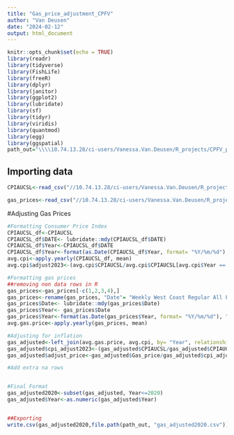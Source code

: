 ---
title: "Gas_price_adjustment_CPFV"
author: "Van Deusen"
date: "2024-02-12"
output: html_document
---

```{r setup, include=FALSE}
knitr::opts_chunk$set(echo = TRUE)
library(readr)
library(tidyverse)
library(FishLife)
library(freeR)
library(dplyr)
library(janitor)
library(ggplot2)
library(lubridate)
library(sf)
library(tidyr)
library(viridis)
library(quantmod) 
library(egg)
library(ggspatial)
path_out="\\\\10.74.13.28/ci-users/Vanessa.Van.Deusen/R_projects/CPFV_pelagics/Data"
```

## Importing data
```{r cars}
CPIAUCSL<-read_csv("//10.74.13.28/ci-users/Vanessa.Van.Deusen/R_projects/CPFV_pelagics/Data/CPIAUCSL.csv")

gas_prices<-read_csv("//10.74.13.28/ci-users/Vanessa.Van.Deusen/R_projects/CPFV_pelagics/Data/Weekly_West_Coast_Regular_All_Formulations_Retail_Gasoline_Prices.csv")
```

#Adjusting Gas Prices
```{r}
#Formatting Consumer Price Index
CPIAUCSL_df<-CPIAUCSL
CPIAUCSL_df$DATE<- lubridate::mdy(CPIAUCSL_df$DATE)
CPIAUCSL_df$Year<-CPIAUCSL_df$DATE
CPIAUCSL_df$Year<-format(as.Date(CPIAUCSL_df$Year, format= "%Y/%m/%d"), "%Y")
avg.cpi<-apply.yearly(CPIAUCSL_df, mean)
avg.cpi$adjust2023<-(avg.cpi$CPIAUCSL/avg.cpi$CPIAUCSL[avg.cpi$Year == 2023])

#Formatting gas prices 
##removing non data rows in R 
gas_prices<-gas_prices[-c(1,2,3,4),]
gas_prices<-rename(gas_prices, "Date"= "Weekly West Coast Regular All Formulations Retail Gasoline Prices", "Gas_price"="...2" )
gas_prices$Date<- lubridate::mdy(gas_prices$Date)
gas_prices$Year<- gas_prices$Date
gas_prices$Year<-format(as.Date(gas_prices$Year, format= "%Y/%m/%d"), "%Y")
avg.gas.price<-apply.yearly(gas_prices, mean)

#Adjusting for inflation
gas_adjusted<-left_join(avg.gas.price, avg.cpi, by= "Year", relationship = "one-to-one", na_matches = "never")
gas_adjusted$cpi_adjust2023<-(gas_adjusted$CPIAUCSL/gas_adjusted$CPIAUCSL[gas_adjusted$Year == 2023])
gas_adjusted$adjust_price<-gas_adjusted$Gas_price/gas_adjusted$cpi_adjust2023

#Add extra na rows


#Final Format
gas_adjusted2020<-subset(gas_adjusted, Year<=2020)
gas_adjusted$Year<-as.numeric(gas_adjusted$Year)


##Exporting
write.csv(gas_adjusted2020,file.path(path_out, "gas_adjusted2020.csv"))
```